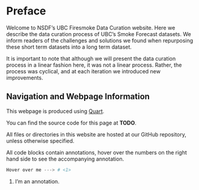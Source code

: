 # Preface {.unnumbered}

Welcome to NSDF's UBC Firesmoke Data Curation website. Here we describe the data curation process of UBC's Smoke Forecast datasets. We inform readers of the challenges and solutions we found when repurposing these short term datasets into a long term dataset.

It is important to note that although we will present the data curation process in a linear fashion here, it was not a linear process. Rather, the process was cyclical, and at each iteration we introduced new improvements.

## Navigation and Webpage Information
This webpage is produced using [Quart](https://quarto.org/). 

You can find the source code for this page at **TODO**. 

All files or directories in this website are hosted at our GitHub repository, unless otherwise specified.

All code blocks contain annotations, hover over the numbers on the right hand side to see the accompanying annotation.
```python
Hover over me ---> # <1>
```
1. I'm an annotation.